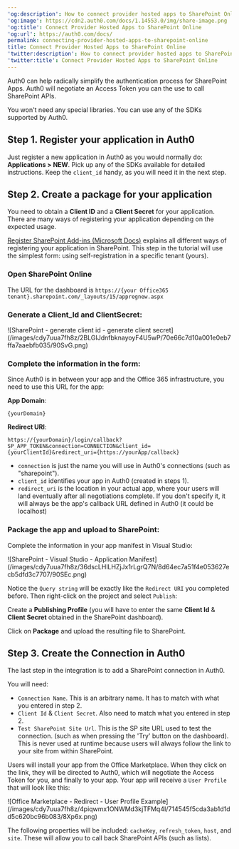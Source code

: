 ---
'og:description': How to connect provider hosted apps to SharePoint Online.
'og:image': https://cdn2.auth0.com/docs/1.14553.0/img/share-image.png
'og:title': Connect Provider Hosted Apps to SharePoint Online
'og:url': https://auth0.com/docs/
permalink: connecting-provider-hosted-apps-to-sharepoint-online
title: Connect Provider Hosted Apps to SharePoint Online
'twitter:description': How to connect provider hosted apps to SharePoint Online.
'twitter:title': Connect Provider Hosted Apps to SharePoint Online
---
Auth0 can help radically simplify the authentication process for SharePoint Apps. Auth0 will negotiate an <Tooltip tip="Access Token: Authorization credential, in the form of an opaque string or JWT, used to access an API." cta="View Glossary" href="/docs/glossary?term=Access+Token">Access Token</Tooltip> you can the use to call SharePoint APIs.

You won't need any special libraries. You can use any of the SDKs supported by Auth0.

## Step 1. Register your application in Auth0

Just register a new application in Auth0 as you would normally do: **Applications > NEW**. Pick up any of the SDKs available for detailed instructions. Keep the `client_id` handy, as you will need it in the next step.

## Step 2. Create a package for your application

You need to obtain a **<Tooltip tip="Client ID: Identification value given to your registered resource from Auth0." cta="View Glossary" href="/docs/glossary?term=Client+ID">Client ID</Tooltip>** and a **<Tooltip tip="Client ID: Identification value given to your registered resource from Auth0." cta="View Glossary" href="/docs/glossary?term=Client+Secret">Client Secret</Tooltip>** for your application. There are many ways of registering your application depending on the expected usage.

[Register SharePoint Add-ins (Microsoft Docs)](https://docs.microsoft.com/en-us/sharepoint/dev/sp-add-ins/register-sharepoint-add-ins) explains all different ways of registering your application in SharePoint. This step in the tutorial will use the simplest form: using self-registration in a specific tenant (yours).

### Open SharePoint Online

The URL for the dashboard is `https://{your Office365 tenant}.sharepoint.com/_layouts/15/appregnew.aspx`

### Generate a Client_Id and ClientSecret:

<Frame>![SharePoint - generate client id - generate client secret](/images/cdy7uua7fh8z/2BLGIJdnfbknayoyF4U5wP/70e66c7d10a001e0eb7ffa7aaebfb035/90SvG.png)</Frame>

### Complete the information in the form:

Since Auth0 is in between your app and the Office 365 infrastructure, you need to use this URL for the app:

**App Domain**:

```http lines
{yourDomain}
```

**Redirect URI**:

```http wrap lines
https://{yourDomain}/login/callback?SP_APP_TOKEN&connection=CONNECTION&client_id={yourClientId}&redirect_uri={https://yourApp/callback}
```

* `connection` is just the name you will use in Auth0's connections (such as "sharepoint").
* `client_id` identifies your app in Auth0 (created in steps 1).
* `redirect_uri` is the location in your actual app, where your users will land eventually after all negotiations complete. If you don't specify it, it will always be the app's callback URL defined in Auth0 (it could be localhost)

### Package the app and upload to SharePoint:

Complete the information in your app manifest in Visual Studio:

<Frame>![SharePoint - Visual Studio - Application Manifest](/images/cdy7uua7fh8z/36dscLHlLHZjJx1rLgrQ7N/8d64ec7a51f4e053627ecb5dfd3c7707/90SEc.png)</Frame>

Notice the `Query string` will be exactly like the `Redirect URI` you completed before. Then right-click on the project and select `Publish`:

Create a **Publishing Profile** (you will have to enter the same **Client Id** & **Client Secret** obtained in the SharePoint dashboard).

Click on **Package** and upload the resulting file to SharePoint.

## Step 3. Create the Connection in Auth0

The last step in the integration is to add a SharePoint connection in Auth0.

You will need:

* `Connection Name`. This is an arbitrary name. It has to match with what you entered in step 2.
* `Client Id` & `Client Secret`. Also need to match what you entered in step 2.
* `Test SharePoint Site Url`. This is the SP site URL used to test the connection. (such as when pressing the 'Try' button on the dashboard). This is never used at runtime because users will always follow the link to your site from within SharePoint.

Users will install your app from the Office Marketplace. When they click on the link, they will be directed to Auth0, which will negotiate the Access Token for you, and finally to your app. Your app will receive a `User Profile` that will look like this:

<Frame>![Office Marketplace - Redirect -  User Profile Example](/images/cdy7uua7fh8z/4piqwmx1ONWMd3kjTFMq4I/714545f5cda3ab1d1dd5c620bc96b083/8Xp6x.png)</Frame>

The following properties will be included: `cacheKey`, `refresh_token`, `host`, and `site`. These will allow you to call back SharePoint APIs (such as lists).